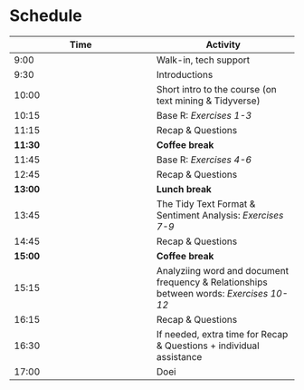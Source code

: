 # Schedule

| Time | Activity |
| --- | --- |
| 9:00 | Walk-in, tech support |
| 9:30 | Introductions |
| 10:00 | Short intro to the course (on text mining & Tidyverse) |
| 10:15 | Base R: _Exercises 1-3_ |
| 11:15 | Recap & Questions |
| **11:30** | **Coffee break** |
| 11:45 | Base R: _Exercises 4-6_ |
| 12:45 | Recap & Questions |
| **13:00** | **Lunch break** |
| 13:45 | The Tidy Text Format & Sentiment Analysis: _Exercises 7-9_ |
| 14:45 | Recap & Questions |
| **15:00** | **Coffee break** |
| 15:15 | Analyziing word and document frequency & Relationships between words: _Exercises 10-12_ |
| 16:15 | Recap & Questions |
| 16:30 | If needed, extra time for Recap & Questions + individual assistance |
| 17:00 | Doei |
